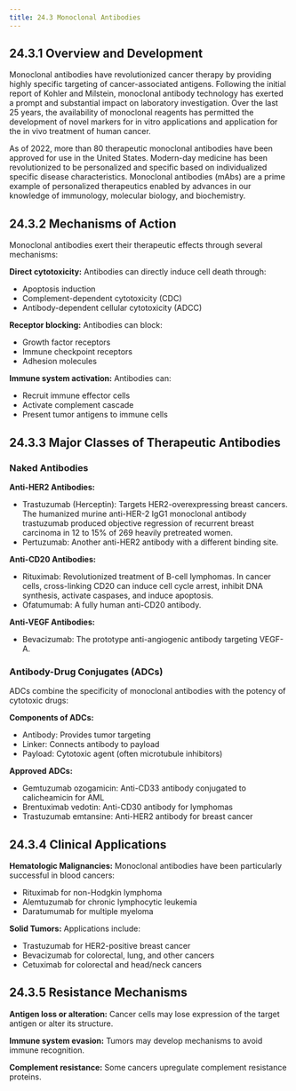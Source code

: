 ```yaml
---
title: 24.3 Monoclonal Antibodies
---
```




## 24.3.1 Overview and Development

Monoclonal antibodies have revolutionized cancer therapy by providing highly specific targeting of cancer-associated antigens. Following the initial report of Kohler and Milstein, monoclonal antibody technology has exerted a prompt and substantial impact on laboratory investigation. Over the last 25 years, the availability of monoclonal reagents has permitted the development of novel markers for in vitro applications and application for the in vivo treatment of human cancer.

As of 2022, more than 80 therapeutic monoclonal antibodies have been approved for use in the United States. Modern-day medicine has been revolutionized to be personalized and specific based on individualized specific disease characteristics. Monoclonal antibodies (mAbs) are a prime example of personalized therapeutics enabled by advances in our knowledge of immunology, molecular biology, and biochemistry.

## 24.3.2 Mechanisms of Action

Monoclonal antibodies exert their therapeutic effects through several mechanisms:

**Direct cytotoxicity:** Antibodies can directly induce cell death through:
- Apoptosis induction
- Complement-dependent cytotoxicity (CDC)
- Antibody-dependent cellular cytotoxicity (ADCC)

**Receptor blocking:** Antibodies can block:
- Growth factor receptors
- Immune checkpoint receptors
- Adhesion molecules

**Immune system activation:** Antibodies can:
- Recruit immune effector cells
- Activate complement cascade
- Present tumor antigens to immune cells

## 24.3.3 Major Classes of Therapeutic Antibodies

### Naked Antibodies

**Anti-HER2 Antibodies:**
- Trastuzumab (Herceptin): Targets HER2-overexpressing breast cancers. The humanized murine anti-HER-2 IgG1 monoclonal antibody trastuzumab produced objective regression of recurrent breast carcinoma in 12 to 15% of 269 heavily pretreated women.
- Pertuzumab: Another anti-HER2 antibody with a different binding site.

**Anti-CD20 Antibodies:**
- Rituximab: Revolutionized treatment of B-cell lymphomas. In cancer cells, cross-linking CD20 can induce cell cycle arrest, inhibit DNA synthesis, activate caspases, and induce apoptosis.
- Ofatumumab: A fully human anti-CD20 antibody.

**Anti-VEGF Antibodies:**
- Bevacizumab: The prototype anti-angiogenic antibody targeting VEGF-A.

### Antibody-Drug Conjugates (ADCs)

ADCs combine the specificity of monoclonal antibodies with the potency of cytotoxic drugs:

**Components of ADCs:**
- Antibody: Provides tumor targeting
- Linker: Connects antibody to payload
- Payload: Cytotoxic agent (often microtubule inhibitors)

**Approved ADCs:**
- Gemtuzumab ozogamicin: Anti-CD33 antibody conjugated to calicheamicin for AML
- Brentuximab vedotin: Anti-CD30 antibody for lymphomas
- Trastuzumab emtansine: Anti-HER2 antibody for breast cancer

## 24.3.4 Clinical Applications

**Hematologic Malignancies:** Monoclonal antibodies have been particularly successful in blood cancers:
- Rituximab for non-Hodgkin lymphoma
- Alemtuzumab for chronic lymphocytic leukemia
- Daratumumab for multiple myeloma

**Solid Tumors:** Applications include:
- Trastuzumab for HER2-positive breast cancer
- Bevacizumab for colorectal, lung, and other cancers
- Cetuximab for colorectal and head/neck cancers

## 24.3.5 Resistance Mechanisms

**Antigen loss or alteration:** Cancer cells may lose expression of the target antigen or alter its structure.

**Immune system evasion:** Tumors may develop mechanisms to avoid immune recognition.

**Complement resistance:** Some cancers upregulate complement resistance proteins.
